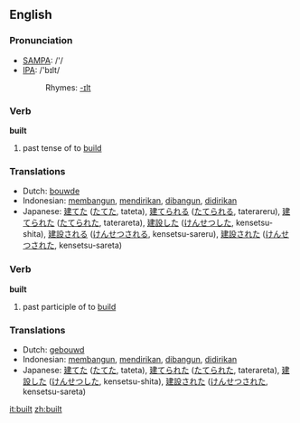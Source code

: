 ==English==

{{rank|meeting|corner|spite|900|built|lower|lead|wouldn't}}

===Pronunciation===
*[[w:SAMPA|SAMPA]]: /'/
*[[w:IPA|IPA]]: /'bɪlt/
*:Rhymes: [[Rhymes:English:-ɪlt|-ɪlt]]

===Verb===
'''built'''
# past tense of to [[build]]

===Translations===
*Dutch: [[bouwde]]
*Indonesian: [[bangun|membangun]], [[diri|mendirikan]], [[bangun|dibangun]], [[diri|didirikan]]
*Japanese: [[建てた]] ([[たてた]], tateta), [[建てられる]] ([[たてられる]], taterareru), [[建てられた]] ([[たてられた]], taterareta), [[建設]]した ([[けんせつ]]した, kensetsu-shita), [[建設]]される ([[けんせつ]]される, kensetsu-sareru), [[建設]]された ([[けんせつ]]された, kensetsu-sareta)

===Verb===
'''built'''
# past participle of to [[build]]

===Translations===
*Dutch: [[gebouwd]]
*Indonesian: [[bangun|membangun]], [[diri|mendirikan]], [[bangun|dibangun]], [[diri|didirikan]]
*Japanese: [[建てた]] ([[たてた]], tateta), [[建てられた]] ([[たてられた]], taterareta), [[建設]]した ([[けんせつ]]した, kensetsu-shita), [[建設]]された ([[けんせつ]]された, kensetsu-sareta)

[[it:built]]
[[zh:built]]